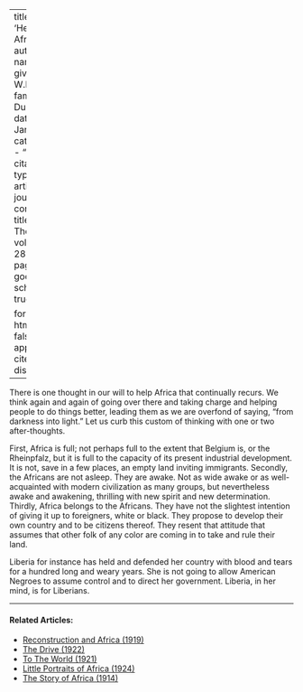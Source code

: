 
---
title: 'Helping Africa'
author:
  - name:
      given: W.E.B.
      family: Du Bois
date: Jan. 1924
categories: 
  - ""
citation: 
  type: article-journal
  container-title: The Crisis
  volume: 28
  issue: 3
  page: 106
google-scholar: true

format:
  html:
    toc: false
    appendix-cite-as: display
---


There is one thought in our will to help Africa that continually recurs. We think again and again of going over there and taking charge and helping people to do things better, leading them as we are overfond of saying, "from darkness into light." Let us curb this custom of thinking with one or two after-thoughts.

First, Africa is full; not perhaps full to the extent that Belgium is, or the Rheinpfalz, but it is full to the capacity of its present industrial development. It is not, save in a few places, an empty land inviting immigrants. Secondly, the Africans are not asleep. They are awake. Not as wide awake or as well-acquainted with modern civilization as many groups, but nevertheless awake and awakening, thrilling with new spirit and new determination. Thirdly, Africa belongs to the Africans. They have not the slightest intention of giving it up to foreigners, white or black. They propose to develop their own country and to be citizens thereof. They resent that attitude that assumes that other folk of any color are coming in to take and rule their land.

Liberia for instance has held and defended her country with blood and tears for a hundred long and weary years. She is not going to allow American Negroes to assume control and to direct her government. Liberia, in her mind, is for Liberians.

<!-- Similar articles start here -->

<hr>
#### Related Articles:

* [Reconstruction and Africa (1919)](/Volumes/17/04/reconstruction_and_africa.html)
* [The Drive (1922)](/Volumes/22/01/drive.html)
* [To The World (1921)](/Volumes/23/01/to_the_world.html)
* [Little Portraits of Africa (1924)](/Volumes/27/06/little_portraits.html)
* [The Story of Africa (1914)](/Volumes/08/05/story_of_africa.html)

<!-- Similar articles end here -->